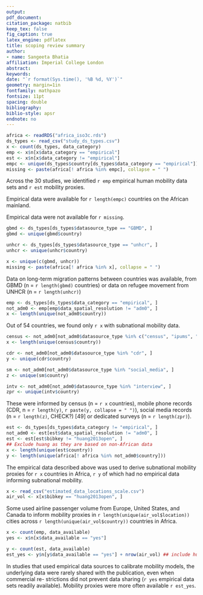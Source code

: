 ```yaml
---
output: 
pdf_document:
citation_package: natbib
keep_tex: false
fig_caption: true
latex_engine: pdflatex
title: scoping review summary
author:
- name: Sangeeta Bhatia
affiliation: Imperial College London
abstract: 
keywords: 
date: "`r format(Sys.time(), '%B %d, %Y')`"
geometry: margin=1in
fontfamily: mathpazo
fontsize: 11pt
spacing: double
bibliography: 
biblio-style: apsr
endnote: no
---
```


```r
africa <- readRDS("africa_iso3c.rds")
ds_types <- read_csv("study_ds_types.csv")
x <- count(ds_types, data_category)
emp <- x$n[x$data_category == "empirical"]
est <- x$n[x$data_category != "empirical"]
empc <- unique(ds_types$country[ds_types$data_category == "empirical"])
missing <- paste(africa[! africa %in% empc], collapse = " ")
```

Across
the 30 studies, we identified `r emp` empirical human mobility data sets
and `r est` mobility proxies. 

Empirical data were available for `r length(empc)` countries on the African
mainland.

Empirical data were not available for `r missing`.

```r
gbmd <- ds_types[ds_types$datasource_type == "GBMD", ]
gbmd <- unique(gbmd$country)

unhcr <- ds_types[ds_types$datasource_type == "unhcr", ]
unhcr <- unique(unhcr$country)

x <- unique(c(gbmd, unhcr))
missing <- paste(africa[! africa %in% x], collapse = " ")
```

Data on long-term
migration patterns between countries was available, from GBMD (n = `r length(gbmd)`
countries) or data on refugee movement from UNHCR (n = `r length(unhcr)`)

```r
emp <- ds_types[ds_types$data_category == "empirical", ]
not_adm0 <- emp[emp$data_spatial_resolution != "adm0", ]
x <- length(unique(not_adm0$country))
```

Out of 54 countries, we found only `r x` with subnational mobility data.

```r
census <- not_adm0[not_adm0$datasource_type %in% c("census", "ipums", "hdss"), ]
x <- length(unique(census$country))

cdr <- not_adm0[not_adm0$datasource_type %in% "cdr", ]
y <- unique(cdr$country)

sm <- not_adm0[not_adm0$datasource_type %in% "social_media", ]
z <- unique(sm$country)

intv <- not_adm0[not_adm0$datasource_type %in% "interview", ]
zpr <- unique(intv$country)


```
These were informed by census (n = `r x` countries), mobile phone records
(CDR, n = `r length(y)`, `r paste(y, collapse = " ")`), 
social media records (n = `r length(z)`, CHECK?) [49] or dedicated
surveys (n = `r length(zpr)`).

```r
est <- ds_types[ds_types$data_category != "empirical", ]
not_adm0 <- est[est$data_spatial_resolution != "adm0", ]
est <- est[est$bibkey != "huang2013open", ]
## Exclude huang as they are based on non-African data
x <- length(unique(est$country))
y <- length(unique(africa[! africa %in% not_adm0$country]))
```
The empirical data described above was used to derive subnational
mobility proxies for `r x` countries in Africa, `r y` of which had no
empirical data informing subnational mobility.

```r
x <- read_csv("estimated_data_locations_scale.csv")
air_vol <- x[x$bibkey == "huang2013open", ]
```
Some used airline passenger volume from Europe, United States, and
Canada to inform mobility proxies in `r length(unique(air_vol$location))` cities across 
`r length(unique(air_vol$country))` countries in Africa.

```r
x <- count(emp, data_available)
yes <- x$n[x$data_available == "yes"]

y <- count(est, data_available)
est_yes <- y$n[y$data_available == "yes"] + nrow(air_vol) ## include huang, which is open-acess
```
In studies that used empirical data sources to calibrate mobility
models, the underlying data were rarely shared with the publication,
even when commercial re- strictions did not prevent data sharing
(`r yes` empirical data sets readily available). Mobility proxies were
more often available `r est_yes`.

